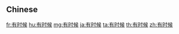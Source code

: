 {{also|有時候}}
==Chinese==
{{zh-see|有時候}}

[[fr:有时候]]
[[hu:有时候]]
[[mg:有时候]]
[[ja:有时候]]
[[ta:有时候]]
[[th:有时候]]
[[zh:有时候]]